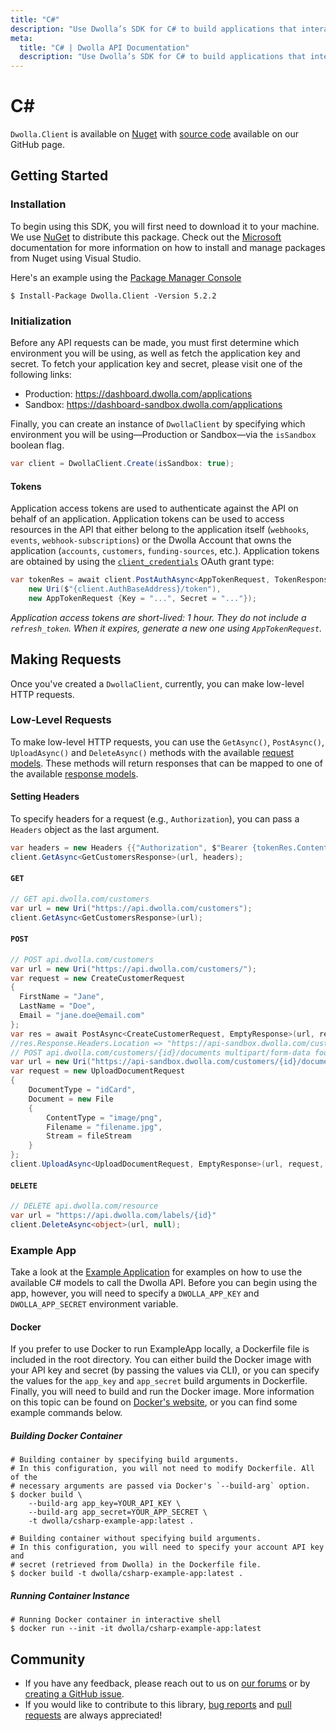 ```yaml
---
title: "C#"
description: "Use Dwolla’s SDK for C# to build applications that interact with the Dwolla API to perform account-to-account payment functions."
meta:
  title: "C# | Dwolla API Documentation"
  description: "Use Dwolla’s SDK for C# to build applications that interact with the Dwolla API to perform account-to-account payment functions."
---
```


# C#

`Dwolla.Client` is available on [Nuget](https://www.nuget.org/packages/Dwolla.Client/) with
[source code](https://github.com/Dwolla/dwolla-v2-csharp) available on our GitHub page.

## Getting Started

### Installation

To begin using this SDK, you will first need to download it to your machine. We use
[NuGet](https://www.nuget.org/packages/Dwolla.Client) to distribute this package. Check out the
[Microsoft](https://docs.microsoft.com/en-us/nuget/consume-packages/install-use-packages-visual-studio)
documentation for more information on how to install and manage packages from Nuget using Visual Studio.

Here's an example using the
[Package Manager Console](https://docs.microsoft.com/en-us/nuget/consume-packages/install-use-packages-powershell?view=vsmac-2022)

```shell
$ Install-Package Dwolla.Client -Version 5.2.2
```

### Initialization

Before any API requests can be made, you must first determine which environment you will be using,
as well as fetch the application key and secret. To fetch your application key and secret, please
visit one of the following links:

- Production: https://dashboard.dwolla.com/applications
- Sandbox: https://dashboard-sandbox.dwolla.com/applications

Finally, you can create an instance of `DwollaClient` by specifying which environment you will be using—Production or Sandbox—via the `isSandbox` boolean flag.

```csharp
var client = DwollaClient.Create(isSandbox: true);
```

#### Tokens

Application access tokens are used to authenticate against the API on behalf of an application.
Application tokens can be used to access resources in the API that either belong to the application
itself (`webhooks`, `events`, `webhook-subscriptions`) or the Dwolla Account that owns the
application (`accounts`, `customers`, `funding-sources`, etc.). Application tokens are obtained by
using the [`client_credentials`](https://tools.ietf.org/html/rfc6749#section-4.4) OAuth grant type:

```csharp
var tokenRes = await client.PostAuthAsync<AppTokenRequest, TokenResponse>(
    new Uri($"{client.AuthBaseAddress}/token"),
    new AppTokenRequest {Key = "...", Secret = "..."});
```

_Application access tokens are short-lived: 1 hour. They do not include a `refresh_token`. When it
expires, generate a new one using `AppTokenRequest`._

## Making Requests

Once you've created a `DwollaClient`, currently, you can make low-level HTTP requests.

### Low-Level Requests

To make low-level HTTP requests, you can use the `GetAsync()`, `PostAsync()`, `UploadAsync()` and
`DeleteAsync()` methods with the available
[request models](https://github.com/Dwolla/dwolla-v2-csharp/blob/main/Dwolla.Client/Models/Requests).
These methods will return responses that can be mapped to one of the available
[response models](https://github.com/Dwolla/dwolla-v2-csharp/blob/main/Dwolla.Client/Models/Responses).

#### Setting Headers

To specify headers for a request (e.g., `Authorization`), you can pass a `Headers` object as the last argument.

```csharp
var headers = new Headers {{"Authorization", $"Bearer {tokenRes.Content.Token}"}};
client.GetAsync<GetCustomersResponse>(url, headers);
```

#### `GET`

```csharp
// GET api.dwolla.com/customers
var url = new Uri("https://api.dwolla.com/customers");
client.GetAsync<GetCustomersResponse>(url);
```

#### `POST`

```csharp
// POST api.dwolla.com/customers
var url = new Uri("https://api.dwolla.com/customers/");
var request = new CreateCustomerRequest
{
  FirstName = "Jane",
  LastName = "Doe",
  Email = "jane.doe@email.com"
};
var res = await PostAsync<CreateCustomerRequest, EmptyResponse>(url, request, headers);
//res.Response.Headers.Location => "https://api-sandbox.dwolla.com/customers/fc451a7a-ae30-4404-aB95-e3553fcd733f
// POST api.dwolla.com/customers/{id}/documents multipart/form-data foo=...
var url = new Uri("https://api-sandbox.dwolla.com/customers/{id}/documents");
var request = new UploadDocumentRequest
{
    DocumentType = "idCard",
    Document = new File
    {
        ContentType = "image/png",
        Filename = "filename.jpg",
        Stream = fileStream
    }
};
client.UploadAsync<UploadDocumentRequest, EmptyResponse>(url, request, headers);
```

#### `DELETE`

```csharp
// DELETE api.dwolla.com/resource
var url = "https://api.dwolla.com/labels/{id}"
client.DeleteAsync<object>(url, null);
```

### Example App

Take a look at the
[Example Application](https://github.com/Dwolla/dwolla-v2-csharp/tree/main/ExampleApp) for
examples on how to use the available C# models to call the Dwolla API. Before you can begin using the app, however, you will need to specify a `DWOLLA_APP_KEY` and
`DWOLLA_APP_SECRET` environment variable.

#### Docker

If you prefer to use Docker to run ExampleApp locally, a Dockerfile file is included in the root directory. You can either build the Docker image with your API key and secret (by passing the values via CLI), or you can specify the values for the `app_key` and `app_secret` build arguments in Dockerfile. Finally, you will need to build and run the Docker image. More information on this topic can be found on [Docker's website](https://docs.docker.com/build/hellobuild/), or you can find some example commands below.

##### Building Docker Container

```shell
# Building container by specifying build arguments.
# In this configuration, you will not need to modify Dockerfile. All of the
# necessary arguments are passed via Docker's `--build-arg` option.
$ docker build \
    --build-arg app_key=YOUR_API_KEY \
    --build-arg app_secret=YOUR_APP_SECRET \
    -t dwolla/csharp-example-app:latest .

# Building container without specifying build arguments.
# In this configuration, you will need to specify your account API key and
# secret (retrieved from Dwolla) in the Dockerfile file.
$ docker build -t dwolla/csharp-example-app:latest .
```

##### Running Container Instance

```shell
# Running Docker container in interactive shell
$ docker run --init -it dwolla/csharp-example-app:latest
```

## Community

- If you have any feedback, please reach out to us on [our forums](https://discuss.dwolla.com/) or
  by [creating a GitHub issue](https://github.com/Dwolla/dwolla-v2-csharp/issues/new).
- If you would like to contribute to this library,
  [bug reports](https://github.com/Dwolla/dwolla-v2-csharp/issues) and
  [pull requests](https://github.com/Dwolla/dwolla-v2-csharp/pulls) are always appreciated!
